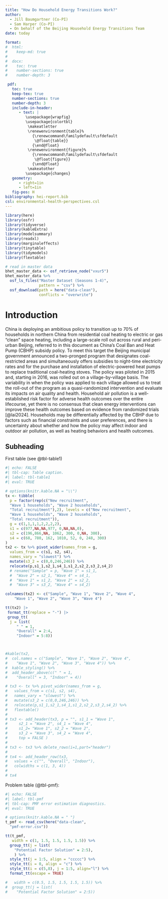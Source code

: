 ```yaml
---
title: "How Do Household Energy Transitions Work?"
author: 
  - Jill Baumgartner (Co-PI)
  - Sam Harper (Co-PI)
  - On behalf of the Beijing Household Energy Transitions Team
date: today

format: 
#  html:
#    keep-md: true
#    
#  docx: 
#    toc: true
#    number-sections: true
#    number-depth: 3

 pdf:
   toc: true
   keep-tex: true
   number-sections: true
   number-depth: 3
   include-in-header:
      - text: |
         \usepackage{wrapfig}
         \usepackage{colortbl}
          \makeatletter
          \renewenvironment{table}%
            {\renewcommand\familydefault\sfdefault
             \@float{table}}
            {\end@float}
          \renewenvironment{figure}%
            {\renewcommand\familydefault\sfdefault
             \@float{figure}}
            {\end@float}
          \makeatother
         \usepackage{changes}
   geometry: 
      - right=1in
      - left=1in
   fig-pos: H
bibliography: hei-report.bib
csl: environmental-health-perspectives.csl
---
```

```r
library(here)
library(osfr)
library(tidyverse)
library(kableExtra)
library(modelsummary)
library(readxl)
library(marginaleffects)
library(tinytable)
library(tidymodels)
library(flextable)
```

```r
# read in master data
bhet_master_data <- osf_retrieve_node("vxur5")
bhet_master_data %>%
  osf_ls_files("Master Dataset (Seasons 1-4)",
               pattern = "csv") %>%
  osf_download(path = here("data-clean"),
               conflicts = "overwrite")
```

\newpage

# Introduction

China is deploying an ambitious policy to transition up to 70% of households in northern China from residential coal heating to electric or gas “clean” space heating, including a large-scale roll out across rural and peri-urban Beijing, referred to in this document as China’s Coal Ban and Heat Pump (CBHP) subsidy policy. To meet this target the Beijing municipal government announced a two-pronged program that designates coal-restricted areas and simultaneously offers subsidies to night-time electricity rates and for the purchase and installation of electric-powered heat pumps to replace traditional coal-heating stoves. The policy was piloted in 2015 and, starting in 2016, was rolled out on a village-by-village basis. The variability in when the policy was applied to each village allowed us to treat the roll-out of the program as a quasi-randomized intervention and evaluate its impacts on air quality and health. Household air pollution is a well-established risk factor for adverse health outcomes over the entire lifecourse, yet there is no consensus that clean energy interventions can improve these health outcomes based on evidence from randomized trials [@lai2024]. Households may be differentially affected by the CBHP due to factors such as financial constraints and user preferences, and there is uncertainty about whether and how the policy may affect indoor and outdoor air pollution, as well as heating behaviors and health outcomes.

## Subheading

First table (see @tbl-table1)

```r
#| echo: FALSE
#| tbl-cap: Table caption.
#| label: tbl-table1
#| eval: TRUE

# options(knitr.kable.NA = "\\")
tx <- tibble(
  p = factor(rep(c("New recruitment",
  "Wave 1 households", "Wave 2 households",
  "Total recruitment"),2), levels = c("New recruitment",
  "Wave 1 households", "Wave 2 households",
  "Total recruitment")),
  g = c(1,1,1,1,2,2,2,2),
  s1 = c(977,NA,NA,977, 0,NA,NA,0),
  s2 = c(196,866,NA, 1062, 300, 0,NA, 300),
  s4 = c(68, 780, 162, 1010, 52, 0, 248, 300)
)
tx2 <- tx %>% pivot_wider(names_from = g,
  values_from = c(s1, s2, s4), 
  names_vary = "slowest") %>%
  mutate(s3_2 = c(0,0,246,246)) %>%
  relocate(p,s1_1,s2_1,s4_1,s1_2,s2_2,s3_2,s4_2) 
  # rename("Sample" = p, "Wave 1" = s1_1, 
  #  "Wave 2" = s2_1, "Wave 4" = s4_1,
  #  "Wave 1" = s1_2, "Wave 2" = s2_2,
  #  "Wave 3" = s3_2, "Wave 4" = s4_2)

colnames(tx2) <- c("Sample", "Wave 1", "Wave 2", "Wave 4", 
    "Wave 1", "Wave 2", "Wave 3", "Wave 4")

tt(tx2) |>
 format_tt(replace = "-") |>
 group_tt(
  j = list(
     " " = 1,
     "Overall" = 2:4,
     "Indoor" = 5:8))



#kable(tx2,
#  col.names = c("Sample", "Wave 1", "Wave 2", "Wave 4", 
#    "Wave 1", "Wave 2", "Wave 3", "Wave 4")) %>%
#  kable_styling() %>%
#  add_header_above(c(" " = 1, 
#    "Overall" = 3, "Indoor" = 4))

# tx3 <- tx %>% pivot_wider(names_from = g,
#   values_from = c(s1, s2, s4), 
#   names_vary = "slowest") %>%
#   mutate(s3_2 = c(0,0,246,246)) %>%
#   relocate(p,s1_1,s2_1,s4_1,s1_2,s2_2,s3_2,s4_2) %>%
#   flextable()
# 
# tx3 <- add_header(tx3, p = "", s1_1 = "Wave 1",
#     s2_1 = "Wave 2", s4_1 = "Wave 4",
#     s1_2= "Wave 1", s2_2 = "Wave 2", 
#     s3_2 = "Wave 3", s4_2 = "Wave 4", 
#     top = FALSE ) 
# 
# tx3 <- tx3 %>% delete_rows(i=1,part="header")
# 
# tx4 <- add_header_row(tx3,
#   values = c("", "Overall", "Indoor"),
#   colwidths = c(1, 3, 4))
# 
# tx4
```

Problem table (@tbl-pmf):
```r
#| echo: FALSE
#| label: tbl-pmf
#| tbl-cap: PMF error estimation diagnostics.
#| eval: TRUE

# options(knitr.kable.NA = " ")
t_pmf <- read_csv(here("data-clean", 
  "pmf-error.csv"))

tt(t_pmf,
   width = c(1, 1.5, 1.5, 1.5, 1.5)) %>%
  group_tt(j = list(
    "Potential Factor Solution" = 2:5),
    ) %>%
  style_tt(j = 1:5, align = "ccccc") %>%
  style_tt(i = 0, align = "c") %>%
  style_tt(i = c(5,8), j = 1:5, align="l") %>%
  format_tt(escape = TRUE)

#   width = c(0.5, 1.5, 1.5, 1.5, 1.5)) %>%
#  group_tt(j = list(
#    "Potential Factor Solution" = 2:5))
```
